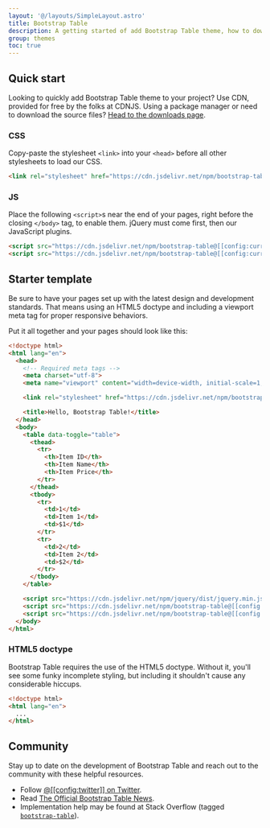 ```yaml
---
layout: '@/layouts/SimpleLayout.astro'
title: Bootstrap Table
description: A getting started of add Bootstrap Table theme, how to download and use, basic templates, and more.
group: themes
toc: true
---
```


## Quick start

Looking to quickly add Bootstrap Table theme to your project? Use CDN, provided for free by the folks at CDNJS. Using a package manager or need to download the source files? [Head to the downloads page]([[config:baseurl]]/docs/getting-started/download/).

### CSS

Copy-paste the stylesheet `<link>` into your `<head>` before all other stylesheets to load our CSS.

```html
<link rel="stylesheet" href="https://cdn.jsdelivr.net/npm/bootstrap-table@[[config:currentVersion]]/dist/themes/bootstrap-table/bootstrap-table.min.css">
```

### JS

Place the following `<script>`s near the end of your pages, right before the closing `</body>` tag, to enable them. jQuery must come first, then our JavaScript plugins.

```html
<script src="https://cdn.jsdelivr.net/npm/bootstrap-table@[[config:currentVersion]]/dist/bootstrap-table.min.js"></script>
<script src="https://cdn.jsdelivr.net/npm/bootstrap-table@[[config:currentVersion]]/dist/themes/bootstrap-table/bootstrap-table.min.js"></script>
```

## Starter template

Be sure to have your pages set up with the latest design and development standards. That means using an HTML5 doctype and including a viewport meta tag for proper responsive behaviors.

Put it all together and your pages should look like this:

```html
<!doctype html>
<html lang="en">
  <head>
    <!-- Required meta tags -->
    <meta charset="utf-8">
    <meta name="viewport" content="width=device-width, initial-scale=1, shrink-to-fit=no">

    <link rel="stylesheet" href="https://cdn.jsdelivr.net/npm/bootstrap-table@[[config:currentVersion]]/dist/themes/bootstrap-table/bootstrap-table.min.css">

    <title>Hello, Bootstrap Table!</title>
  </head>
  <body>
    <table data-toggle="table">
      <thead>
        <tr>
          <th>Item ID</th>
          <th>Item Name</th>
          <th>Item Price</th>
        </tr>
      </thead>
      <tbody>
        <tr>
          <td>1</td>
          <td>Item 1</td>
          <td>$1</td>
        </tr>
        <tr>
          <td>2</td>
          <td>Item 2</td>
          <td>$2</td>
        </tr>
      </tbody>
    </table>

    <script src="https://cdn.jsdelivr.net/npm/jquery/dist/jquery.min.js"></script>
    <script src="https://cdn.jsdelivr.net/npm/bootstrap-table@[[config:currentVersion]]/dist/bootstrap-table.min.js"></script>
    <script src="https://cdn.jsdelivr.net/npm/bootstrap-table@[[config:currentVersion]]/dist/themes/bootstrap-table/bootstrap-table.min.js"></script>
  </body>
</html>
```

### HTML5 doctype

Bootstrap Table requires the use of the HTML5 doctype. Without it, you'll see some funky incomplete styling, but including it shouldn't cause any considerable hiccups.

```html
<!doctype html>
<html lang="en">
  ...
</html>
```

## Community

Stay up to date on the development of Bootstrap Table and reach out to the community with these helpful resources.

- Follow [@[[config:twitter]] on Twitter](https://twitter.com/[[config:twitter]]).
- Read [The Official Bootstrap Table News]([[config:baseurl]]/news).
- Implementation help may be found at Stack Overflow (tagged [`bootstrap-table`](https://stackoverflow.com/questions/tagged/bootstrap-table)).
